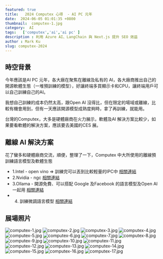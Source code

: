 ```yaml
---
featured: true
title:   2024 Computex 心得  - AI PC 元年
date:  2024-06-05 01:01:35 +0800
thumbnail:  computex-1.jpg
category:  AI  
tags:   ['computex','ai','ai pc' ]
description : 利用 Azure AI、LangChain 與 Next.js 提升 SEO 效益
author : Mark Ku
slug: computex-2024
---
```

## 時空背景
今年應該是AI PC 元年，各大廠在聚焦在離線及私有的 AI，各大廠商推出自己的開源軟體生態（一堆預訓練的模型），好讓終端多買顯示卡和CPU，讓終端用戶可以自己訓練自己的AI。

我想自己訓練的成本仍然太高，跟Open AI 沒得比，但在限定的場域或離線，比較有機會用到，但有一天應該開源模型成熟度夠時，拿了再訓練，就能用。

台灣的Computex，大多是硬體廠商在火力展示，軟體及AI 解決方案比較少，如果要看軟體的解決方案，應該要去美國的CES 展。

## 離線 AI 解決方案

花了蠻多和硬體廠商交流，順便，整理了一下，Computex 中大所使用的離線預訓練語言模型及軟體生態

* 1.Intel - open vino   => 訓練完可以丟到比較輕量的IPC中 [相關連結](https://docs.openvino.ai/2022.3/home.html#:~:text=OpenVINO%20is%20an%20open%2Dsource,Get%20started%20with%20OpenVINO)
* 2.Nvidia - ngc  [相關連結](https://catalog.ngc.nvidia.com/?filters=&orderBy=weightPopularDESC&query=&page=&pageSize=) 
* 3.Ollama - 開源免費、可以搭配 Google 及Facebook 的語言模型及Open AI 一起用  [相關連結](https://www.youtube.com/watch?v=JpQC0W91E6k)
* 4. 訓練微調語言模型  [相關連結](https://unsloth.ai/)




## 展場照片
![computex-1.jpg](computex-1.jpg)
![computex-2.jpg](computex-2.jpg)
![computex-3.jpg](computex-3.jpg)
![computex-4.jpg](computex-4.jpg)
![computex-5.jpg](computex-5.jpg)
![computex-6.jpg](computex-6.jpg)
![computex-7.jpg](computex-7.jpg)
![computex-8.jpg](computex-8.jpg)
![computex-9.jpg](computex-9.jpg)
![computex-10.jpg](computex-10.jpg)
![computex-11.jpg](computex-11.jpg)
![computex-12.jpg](computex-12.jpg)
![computex-13.jpg](computex-13.jpg)
![computex-14.jpg](computex-14.jpg)
![computex-15.jpg](computex-15.jpg)
![computex-16.jpg](computex-16.jpg)
![computex-17.jpg](computex-17.jpg)
